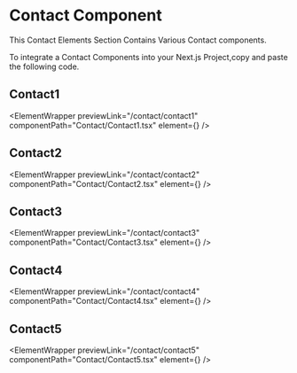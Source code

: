 
# Contact Component

This Contact Elements Section Contains Various Contact components.

To integrate a Contact Components into your Next.js Project,copy and paste the following code.

## Contact1

<ElementWrapper
  previewLink="/contact/contact1"
  componentPath="Contact/Contact1.tsx"
  element={<Contact1 />}
/>

## Contact2

<ElementWrapper
  previewLink="/contact/contact2"
  componentPath="Contact/Contact2.tsx"
  element={<Contact2 />}
/>

## Contact3

<ElementWrapper
  previewLink="/contact/contact3"
  componentPath="Contact/Contact3.tsx"
  element={<Contact3 />}
/>

## Contact4

<ElementWrapper
  previewLink="/contact/contact4"
  componentPath="Contact/Contact4.tsx"
  element={<Contact4 />}
/>

## Contact5

<ElementWrapper
  previewLink="/contact/contact5"
  componentPath="Contact/Contact5.tsx"
  element={<Contact5 />}
/>
